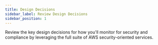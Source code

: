 ```yaml
---
title: Design Decisions
sidebar_label: Review Design Decisions
sidebar_position: 1
---
```


<Intro>
  Review the key design decisions for how you'll monitor for security and compliance by leveraging the full suite of AWS security-oriented services.
</Intro>

<DocCardList/>
